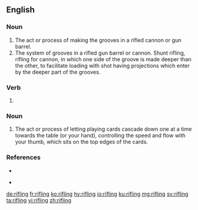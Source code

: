 ==English==

===Noun===
{{en-noun}}

# The act or process of making the grooves in a rifled cannon or gun barrel.
# The system of grooves in a rifled gun barrel or cannon. Shunt rifling, rifling for cannon, in which one side of the groove is made deeper than the other, to facilitate loading with shot having projections which enter by the deeper part of the grooves.

===Verb===
{{head|en|present participle}}

# {{present participle of|rifle|lang=en}}

===Noun===

# The act or process of letting playing cards cascade down one at a time towards the table (or your hand), controlling the speed and flow with your thumb, which sits on the top edges of the cards.

===References===
* {{R:Webster 1913}}

* {{Russel, 2015, http://www.instructables.com/id/How-to-Shuffle-Cards/}}

[[de:rifling]]
[[fr:rifling]]
[[ko:rifling]]
[[hy:rifling]]
[[io:rifling]]
[[ku:rifling]]
[[mg:rifling]]
[[sv:rifling]]
[[ta:rifling]]
[[vi:rifling]]
[[zh:rifling]]